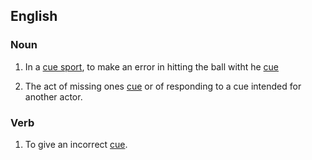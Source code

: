 ==English==
===Noun===
{{en-noun}}

#{{sport}} In a [[cue sport]], to make an error in hitting the ball witht he [[cue]]
#{{theater}}The act of missing ones [[cue]] or of responding to a cue intended for another actor.





===Verb===
{{en-verb|miscues|miscuing|miscued|miscued}}

#{{theater}}To give an incorrect [[cue]].
